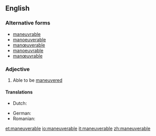 ==English==

===Alternative forms===
* [[maneuvrable]]
* [[manoeuverable]]
* [[manœuverable]]
* [[manoeuvrable]]
* [[manœuvrable]]

===Adjective===
{{en-adj}}

# {{context|often|in combination|lang=en}} Able to be [[maneuvered]]

====Translations====
{{trans-top|able to be maneuvered}}
* Dutch: {{t|nl|wendbaar}}
{{trans-mid}}
* German: {{t|de|manövrierfähig}}
* Romanian: {{t+|ro|manevrabil|m}}
{{trans-bottom}}

[[et:maneuverable]]
[[io:maneuverable]]
[[it:maneuverable]]
[[zh:maneuverable]]